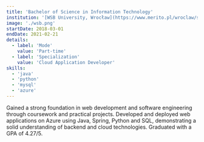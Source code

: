 ```yaml
---
title: 'Bachelor of Science in Information Technology'
institution: '[WSB University, Wrocław](https://www.merito.pl/wroclaw/studia-i-szkolenia/studia-i-stopnia/kierunki-i-specjalnosci/informatyka/programista-aplikacji-w-chmurze)'
image: './wsb.png'
startDate: 2018-03-01
endDate: 2021-02-21
details:
  - label: 'Mode'
    value: 'Part-time'
  - label: 'Specialization'
    value: 'Cloud Application Developer'
skills:
  - 'java'
  - 'python'
  - 'mysql'
  - 'azure'
---
```


Gained a strong foundation in web development and software engineering through coursework and practical projects. Developed and deployed web applications on Azure using Java, Spring, Python and SQL, demonstrating a solid understanding of backend and cloud technologies. Graduated with a GPA of 4.27/5.
